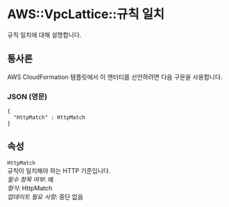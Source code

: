# AWS::VpcLattice::규칙 일치

규칙 일치에 대해 설명합니다.

## 통사론

AWS CloudFormation 템플릿에서 이 엔터티를 선언하려면 다음 구문을 사용합니다.

### JSON (영문)

```
{
  "HttpMatch" : HttpMatch
}
```

## 속성

`HttpMatch`  
규칙이 일치해야 하는 HTTP 기준입니다.  
_필수 항목 여부_: 예  
_형식_: HttpMatch  
_업데이트 필요 사항_: 중단 없음
